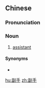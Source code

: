 ==Chinese==
{{zh-forms}}

===Pronunciation===
{{zh-pron
|m=fùshǒu
|c=fu3 sau2
|mn=hù-chhiú
|cat=n
}}

===Noun===
{{zh-noun}}

# [[assistant]]

====Synonyms====
* {{zh-l|助手}}

[[hu:副手]]
[[zh:副手]]